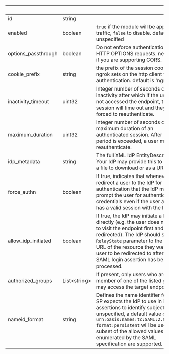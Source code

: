 | &nbsp;              | &nbsp;             | &nbsp;                                                                                                                                                                                                                                                                                                     |
| ------------------- | ------------------ | ---------------------------------------------------------------------------------------------------------------------------------------------------------------------------------------------------------------------------------------------------------------------------------------------------------- |
| id                  | string             |                                                                                                                                                                                                                                                                                                            |
| enabled             | boolean            | `true` if the module will be applied to traffic, `false` to disable. default `true` if unspecified                                                                                                                                                                                                         |
| options_passthrough | boolean            | Do not enforce authentication on HTTP OPTIONS requests. necessary if you are supporting CORS.                                                                                                                                                                                                              |
| cookie_prefix       | string             | the prefix of the session cookie that ngrok sets on the http client to cache authentication. default is 'ngrok.'                                                                                                                                                                                           |
| inactivity_timeout  | uint32             | Integer number of seconds of inactivity after which if the user has not accessed the endpoint, their session will time out and they will be forced to reauthenticate.                                                                                                                                      |
| maximum_duration    | uint32             | Integer number of seconds of the maximum duration of an authenticated session. After this period is exceeded, a user must reauthenticate.                                                                                                                                                                  |
| idp_metadata        | string             | The full XML IdP EntityDescriptor. Your IdP may provide this to you as a a file to download or as a URL.                                                                                                                                                                                                   |
| force_authn         | boolean            | If true, indicates that whenever we redirect a user to the IdP for authentication that the IdP must prompt the user for authentication credentials even if the user already has a valid session with the IdP.                                                                                              |
| allow_idp_initiated | boolean            | If true, the IdP may initiate a login directly (e.g. the user does not need to visit the endpoint first and then be redirected). The IdP should set the `RelayState` parameter to the target URL of the resource they want the user to be redirected to after the SAML login assertion has been processed. |
| authorized_groups   | List&lt;string&gt; | If present, only users who are a member of one of the listed groups may access the target endpoint.                                                                                                                                                                                                        |
| nameid_format       | string             | Defines the name identifier format the SP expects the IdP to use in its assertions to identify subjects. If unspecified, a default value of `urn:oasis:names:tc:SAML:2.0:nameid-format:persistent` will be used. A subset of the allowed values enumerated by the SAML specification are supported.        |
